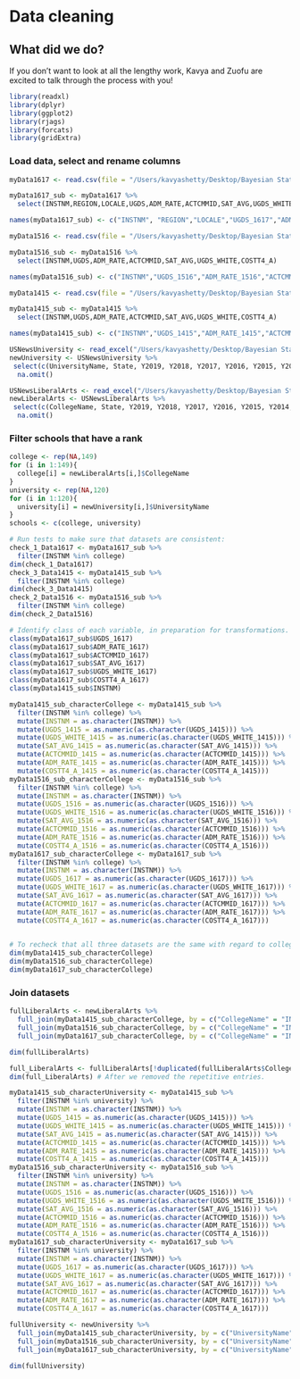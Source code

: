 # Data cleaning

## What **did** we do?

If you don't want to look at all the lengthy work, Kavya and Zuofu are excited to talk through the process with you!

```r
library(readxl)
library(dplyr)
library(ggplot2)
library(rjags)
library(forcats)
library(gridExtra)
```

### Load data, select and rename columns

```r
myData1617 <- read.csv(file = "/Users/kavyashetty/Desktop/Bayesian Stats/MERGED2016_17_PP.csv")

myData1617_sub <- myData1617 %>%
  select(INSTNM,REGION,LOCALE,UGDS,ADM_RATE,ACTCMMID,SAT_AVG,UGDS_WHITE,COSTT4_A)
```

```r
names(myData1617_sub) <- c("INSTNM", "REGION","LOCALE","UGDS_1617","ADM_RATE_1617","ACTCMMID_1617","SAT_AVG_1617","UGDS_WHITE_1617","COSTT4_A_1617")
```

```r
myData1516 <- read.csv(file = "/Users/kavyashetty/Desktop/Bayesian Stats/MERGED2015_16_PP.csv")

myData1516_sub <- myData1516 %>%
  select(INSTNM,UGDS,ADM_RATE,ACTCMMID,SAT_AVG,UGDS_WHITE,COSTT4_A)
```

```r
names(myData1516_sub) <- c("INSTNM","UGDS_1516","ADM_RATE_1516","ACTCMMID_1516","SAT_AVG_1516","UGDS_WHITE_1516","COSTT4_A_1516")
```

```r
myData1415 <- read.csv(file = "/Users/kavyashetty/Desktop/Bayesian Stats/MERGED2014_15_PP.csv")

myData1415_sub <- myData1415 %>%
  select(INSTNM,UGDS,ADM_RATE,ACTCMMID,SAT_AVG,UGDS_WHITE,COSTT4_A)
```

```r
names(myData1415_sub) <- c("INSTNM","UGDS_1415","ADM_RATE_1415","ACTCMMID_1415","SAT_AVG_1415","UGDS_WHITE_1415","COSTT4_A_1415")
```

```r
USNewsUniversity <- read_excel("/Users/kavyashetty/Desktop/Bayesian Stats/USNewsUniversity.xlsx")
newUniversity <- USNewsUniversity %>%
 select(c(UniversityName, State, Y2019, Y2018, Y2017, Y2016, Y2015, Y2014, Y2013, Y2012)) %>%
  na.omit()
```

```r
USNewsLiberalArts <- read_excel("/Users/kavyashetty/Desktop/Bayesian Stats/USNewsLiberalArts.xlsx")
newLiberalArts <- USNewsLiberalArts %>%
 select(c(CollegeName, State, Y2019, Y2018, Y2017, Y2016, Y2015, Y2014, Y2013, Y2012)) %>%
  na.omit()
```

### Filter schools that have a rank

```r
college <- rep(NA,149)
for (i in 1:149){
  college[i] = newLiberalArts[i,]$CollegeName
}
university <- rep(NA,120)
for (i in 1:120){
  university[i] = newUniversity[i,]$UniversityName
}
schools <- c(college, university)
```

```r
# Run tests to make sure that datasets are consistent:
check_1_Data1617 <- myData1617_sub %>% 
  filter(INSTNM %in% college)
dim(check_1_Data1617)
check_3_Data1415 <- myData1415_sub %>%
  filter(INSTNM %in% college)
dim(check_3_Data1415)
check_2_Data1516 <- myData1516_sub %>%
  filter(INSTNM %in% college)
dim(check_2_Data1516)
```

```r
# Identify class of each variable, in preparation for transformations.
class(myData1617_sub$UGDS_1617)
class(myData1617_sub$ADM_RATE_1617)
class(myData1617_sub$ACTCMMID_1617)
class(myData1617_sub$SAT_AVG_1617)
class(myData1617_sub$UGDS_WHITE_1617)
class(myData1617_sub$COSTT4_A_1617)
class(myData1415_sub$INSTNM)
```


```r
myData1415_sub_characterCollege <- myData1415_sub %>%
  filter(INSTNM %in% college) %>%
  mutate(INSTNM = as.character(INSTNM)) %>%
  mutate(UGDS_1415 = as.numeric(as.character(UGDS_1415))) %>%
  mutate(UGDS_WHITE_1415 = as.numeric(as.character(UGDS_WHITE_1415))) %>%
  mutate(SAT_AVG_1415 = as.numeric(as.character(SAT_AVG_1415))) %>%
  mutate(ACTCMMID_1415 = as.numeric(as.character(ACTCMMID_1415))) %>%
  mutate(ADM_RATE_1415 = as.numeric(as.character(ADM_RATE_1415))) %>%
  mutate(COSTT4_A_1415 = as.numeric(as.character(COSTT4_A_1415)))
myData1516_sub_characterCollege <- myData1516_sub %>%
  filter(INSTNM %in% college) %>%
  mutate(INSTNM = as.character(INSTNM)) %>%
  mutate(UGDS_1516 = as.numeric(as.character(UGDS_1516))) %>%
  mutate(UGDS_WHITE_1516 = as.numeric(as.character(UGDS_WHITE_1516))) %>%
  mutate(SAT_AVG_1516 = as.numeric(as.character(SAT_AVG_1516))) %>%
  mutate(ACTCMMID_1516 = as.numeric(as.character(ACTCMMID_1516))) %>%
  mutate(ADM_RATE_1516 = as.numeric(as.character(ADM_RATE_1516))) %>%
  mutate(COSTT4_A_1516 = as.numeric(as.character(COSTT4_A_1516)))
myData1617_sub_characterCollege <- myData1617_sub %>%
  filter(INSTNM %in% college) %>%
  mutate(INSTNM = as.character(INSTNM)) %>%
  mutate(UGDS_1617 = as.numeric(as.character(UGDS_1617))) %>%
  mutate(UGDS_WHITE_1617 = as.numeric(as.character(UGDS_WHITE_1617))) %>%
  mutate(SAT_AVG_1617 = as.numeric(as.character(SAT_AVG_1617))) %>%
  mutate(ACTCMMID_1617 = as.numeric(as.character(ACTCMMID_1617))) %>%
  mutate(ADM_RATE_1617 = as.numeric(as.character(ADM_RATE_1617))) %>%
  mutate(COSTT4_A_1617 = as.numeric(as.character(COSTT4_A_1617)))
  
```

```r
# To recheck that all three datasets are the same with regard to college names.
dim(myData1415_sub_characterCollege) 
dim(myData1516_sub_characterCollege)
dim(myData1617_sub_characterCollege)
```

### Join datasets

```r
fullLiberalArts <- newLiberalArts %>%
  full_join(myData1415_sub_characterCollege, by = c("CollegeName" = "INSTNM")) %>%
  full_join(myData1516_sub_characterCollege, by = c("CollegeName" = "INSTNM")) %>%
  full_join(myData1617_sub_characterCollege, by = c("CollegeName" = "INSTNM")) 

dim(fullLiberalArts)

full_LiberalArts <- fullLiberalArts[!duplicated(fullLiberalArts$CollegeName), ]
dim(full_LiberalArts) # After we removed the repetitive entries.
```

```r
myData1415_sub_characterUniversity <- myData1415_sub %>%
  filter(INSTNM %in% university) %>%
  mutate(INSTNM = as.character(INSTNM)) %>%
  mutate(UGDS_1415 = as.numeric(as.character(UGDS_1415))) %>%
  mutate(UGDS_WHITE_1415 = as.numeric(as.character(UGDS_WHITE_1415))) %>%
  mutate(SAT_AVG_1415 = as.numeric(as.character(SAT_AVG_1415))) %>%
  mutate(ACTCMMID_1415 = as.numeric(as.character(ACTCMMID_1415))) %>%
  mutate(ADM_RATE_1415 = as.numeric(as.character(ADM_RATE_1415))) %>%
  mutate(COSTT4_A_1415 = as.numeric(as.character(COSTT4_A_1415)))
myData1516_sub_characterUniversity <- myData1516_sub %>%
  filter(INSTNM %in% university) %>%
  mutate(INSTNM = as.character(INSTNM)) %>%
  mutate(UGDS_1516 = as.numeric(as.character(UGDS_1516))) %>%
  mutate(UGDS_WHITE_1516 = as.numeric(as.character(UGDS_WHITE_1516))) %>%
  mutate(SAT_AVG_1516 = as.numeric(as.character(SAT_AVG_1516))) %>%
  mutate(ACTCMMID_1516 = as.numeric(as.character(ACTCMMID_1516))) %>%
  mutate(ADM_RATE_1516 = as.numeric(as.character(ADM_RATE_1516))) %>%
  mutate(COSTT4_A_1516 = as.numeric(as.character(COSTT4_A_1516)))
myData1617_sub_characterUniversity <- myData1617_sub %>%
  filter(INSTNM %in% university) %>%
  mutate(INSTNM = as.character(INSTNM)) %>%
  mutate(UGDS_1617 = as.numeric(as.character(UGDS_1617))) %>%
  mutate(UGDS_WHITE_1617 = as.numeric(as.character(UGDS_WHITE_1617))) %>%
  mutate(SAT_AVG_1617 = as.numeric(as.character(SAT_AVG_1617))) %>%
  mutate(ACTCMMID_1617 = as.numeric(as.character(ACTCMMID_1617))) %>%
  mutate(ADM_RATE_1617 = as.numeric(as.character(ADM_RATE_1617))) %>%
  mutate(COSTT4_A_1617 = as.numeric(as.character(COSTT4_A_1617)))
```

```r
fullUniversity <- newUniversity %>%
  full_join(myData1415_sub_characterUniversity, by = c("UniversityName" = "INSTNM")) %>%
  full_join(myData1516_sub_characterUniversity, by = c("UniversityName" = "INSTNM")) %>%
  full_join(myData1617_sub_characterUniversity, by = c("UniversityName" = "INSTNM"))

dim(fullUniversity)
```